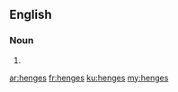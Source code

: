 ==English==

===Noun===
{{head|en|plural}}

# {{plural of|henge|lang=en|nocat=1}}

[[ar:henges]]
[[fr:henges]]
[[ku:henges]]
[[my:henges]]